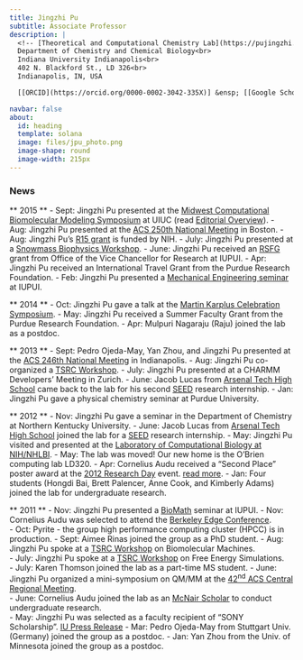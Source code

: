 ```yaml
---
title: Jingzhi Pu
subtitle: Associate Professor
description: |
  <!-- [Theoretical and Computational Chemistry Lab](https://pujingzhi.github.io/)<br> -->
  Department of Chemistry and Chemical Biology<br>
  Indiana University Indianapolis<br>
  402 N. Blackford St., LD 326<br>
  Indianapolis, IN, USA

  [[ORCID](https://orcid.org/0000-0002-3042-335X)] &ensp; [[Google Scholar](https://scholar.google.com/citations?user=RlYang0AAAAJ&hl=en)] &ensp; [[GitHub](https://github.com/pujingzhi)] &ensp; [[CV](./files/JPu-CV.pdf)] &ensp; [[E-mail](mailto:jpu@iu.edu)] 

navbar: false
about:
  id: heading
  template: solana
  image: files/jpu_photo.png
  image-shape: round
  image-width: 215px
---
```


### News ###

** 2015 **
- Sept: Jingzhi Pu presented at the [Midwest Computational Biomolecular Modeling Symposium](https://www.ks.uiuc.edu/Announcements/Symposium/) at UIUC (read [Editorial Overview](https://www-s.ks.uiuc.edu/History/symposium/)).
- Aug: Jingzhi Pu presented at the [ACS 250th National Meeting](https://www.acs.org/content/acs/en/meetings/fall-2015.html) in Boston.
- Aug: Jingzhi Pu's [R15 grant](https://reporter.nih.gov/search/CyO8qZgafU2fzbCetM92HA/project-details/8958346) is funded by NIH.
- July: Jingzhi Pu presented at a [Snowmass Biophysics Workshop](https://vothgroup.uchicago.edu/conferences/).
- June: Jingzhi Pu received an [RSFG](https://research.iupui.edu/funding/documents/internalawards2015_000.pdf) grant from Office of the Vice Chancellor for Research at IUPUI. 
- Apr: Jingzhi Pu received an International Travel Grant from the Purdue Research Foundation.
- Feb: Jingzhi Pu presented a [Mechanical Engineering seminar](https://engr.iupui.edu/departments/me/research/seminars/upcoming.php) at IUPUI.

** 2014 **
- Oct: Jingzhi Pu gave a talk at the [Martin Karplus Celebration Symposium](https://martinkarplus.net/). 
- May: Jingzhi Pu received a Summer Faculty Grant from the Purdue Research Foundation.
- Apr: Mulpuri Nagaraju (Raju) joined the lab as a postdoc.

** 2013 **
- Sept: Pedro Ojeda-May, Yan Zhou, and Jingzhi Pu presented at the [ACS 246th National Meeting](https://www.acs.org/content/acs/en/meetings/fall-2013.html) in Indianapolis.
- Aug: Jingzhi Pu co-organized a [TSRC Workshop](https://www.telluridescience.org/meetings/workshop-details?wid=376).
- July: Jingzhi Pu presented at a CHARMM Developers' Meeting in Zurich. 
- June: Jacob Lucas from [Arsenal Tech High School](https://www.716.ips.k12.in.us/) came back to the lab for his second [SEED](https://portal.acs.org/portal/acs/corg/content?_nfpb=true&_pageLabel=PP_TRANSITIONMAIN&node_id=1588&use_sec=false&sec_url_var=region1&__uuid=f05dced4-fb8f-4e50-9ab0-71bd0e60efa1) research internship. 
- Jan: Jingzhi Pu gave a physical chemistry seminar at Purdue University.

** 2012 **
- Nov: Jingzhi Pu gave a seminar in the Department of Chemistry at Northern Kentucky University. 
- June: Jacob Lucas from [Arsenal Tech High School](https://www.716.ips.k12.in.us/) joined the lab for a [SEED](https://portal.acs.org/portal/acs/corg/content?_nfpb=true&_pageLabel=PP_TRANSITIONMAIN&node_id=1588&use_sec=false&sec_url_var=region1&__uuid=f05dced4-fb8f-4e50-9ab0-71bd0e60efa1) research internship. 
- May: Jingzhi Pu visited and presented at the [Laboratory of Computational Biology at NIH/NHLBI](https://www.lobos.nih.gov/lcb/).
- May: The lab was moved! Our new home is the O'Brien computing lab LD320.
- Apr: Cornelius Audu received a “Second Place” poster award at the [2012 Research Day](https://research.iupui.edu/enterprise/archive/2012/enterprise-04-23.html) event. [read more](https://chem.iupui.edu/news/science-students-honored-2012-research-day).
- Jan: Four students (Hongdi Bai, Brett Palencer, Anne Cook, and Kimberly Adams) joined the lab for undergraduate research.

** 2011 **
- Nov: Jingzhi Pu presented a [BioMath](https://www.math.iupui.edu/~jarciero/Biomath.html) seminar at IUPUI. 
- Nov: Cornelius Audu was selected to attend the [Berkeley Edge Conference](https://ls.berkeley.edu/bep/conference).  
- Oct: Pyrite - the group high performance computing cluster (HPCC) is in production.
- Sept: Aimee Rinas joined the group as a PhD student.
- Aug: Jingzhi Pu spoke at a [TSRC Workshop](https://www.telluridescience.org/reg/workshop_details.php?wid=339) on Biomolecular Machines.   
- July: Jingzhi Pu spoke at a [TSRC Workshop](http://www.telluridescience.org/reg/workshop_details.php?wid=308) on Free Energy Simulations.   
- July: Karen Thomson joined the lab as a part-time MS student.
- June: Jingzhi Pu organized a mini-symposium on QM/MM at the [42<sup>nd</sup> ACS Central Regional Meeting](https://cerm_regional.sites.acs.org/symposia.htm).  
- June: Cornelius Audu joined the lab as an [McNair Scholar](https://crl.iupui.edu/programs/McNair/index.asp) to conduct undergraduate research.   
- May: Jingzhi Pu was selected as a faculty recipient of "SONY Scholarship". [IU Press Release](https://newsinfo.iu.edu/news/page/normal/18624.html)
- Mar: Pedro Ojeda-May from Stuttgart Univ. (Germany) joined the group as a postdoc.
- Jan: Yan Zhou from the Univ. of Minnesota joined the group as a postdoc.
